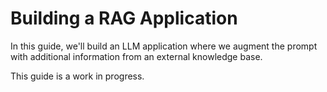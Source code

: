 # Building a RAG Application
In this guide, we'll build an LLM application where we augment the prompt with additional information from an external knowledge base.

<Note>
This guide is a work in progress.
</Note>